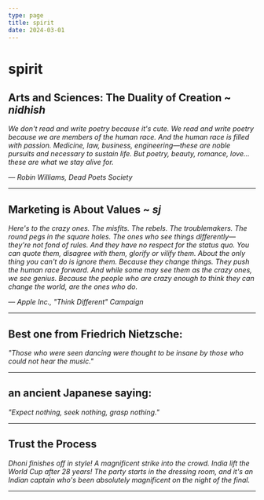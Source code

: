 ```yaml
---
type: page
title: spirit
date: 2024-03-01
---
```


# spirit

## Arts and Sciences: The Duality of Creation ~ *nidhish*

*We don't read and write poetry because it's cute. We read and write poetry because we are members of the human race. And the human race is filled with passion. Medicine, law, business, engineering—these are noble pursuits and necessary to sustain life. But poetry, beauty, romance, love... these are what we stay alive for.*

— *Robin Williams, Dead Poets Society*

---

## Marketing is About Values ~ *sj*

*Here's to the crazy ones. The misfits. The rebels. The troublemakers. The round pegs in the square holes. The ones who see things differently—they're not fond of rules. And they have no respect for the status quo. You can quote them, disagree with them, glorify or vilify them. About the only thing you can't do is ignore them. Because they change things. They push the human race forward. And while some may see them as the crazy ones, we see genius. Because the people who are crazy enough to think they can change the world, are the ones who do.*

— *Apple Inc., "Think Different" Campaign*

---

## Best one from Friedrich Nietzsche:

*"Those who were seen dancing were thought to be insane by those who could not hear the music."*

---

## an ancient Japanese saying:

*"Expect nothing, seek nothing, grasp nothing."*

---

## Trust the Process

*Dhoni finishes off in style! A magnificent strike into the crowd. India lift the World Cup after 28 years! The party starts in the dressing room, and it's an Indian captain who's been absolutely magnificent on the night of the final.*

---


